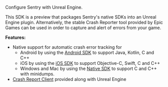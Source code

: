 Configure Sentry with Unreal Engine.

<Alert level="warning" title="Warning">

This SDK is a preview that packages Sentry's native SDKs into an Unreal Engine plugin. Alternatively, the stable Crash Reporter tool provided by Epic Games can be used in order to capture and alert of errors from your game.

</Alert>

**Features:**

- Native support for automatic crash error tracking for
  - Android by using the [Android SDK](/platforms/android/) to support Java, Kotlin, C and C++
  - iOS by using the [iOS SDK](/platforms/apple/guides/ios/) to support Objective-C, Swift, C and C++
  - Windows and Mac by using the [Native SDK](/platforms/native/) to support C and C++ with minidumps.
- [Crash Report Client](/platforms/unreal/setup-crashreport/) provided along with Unreal Engine
